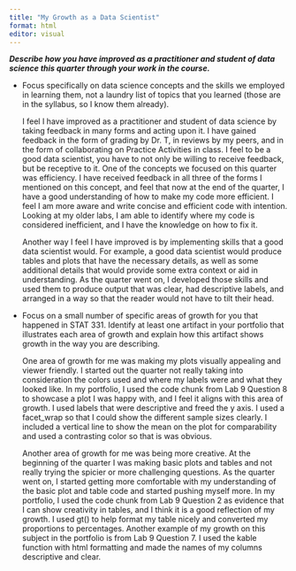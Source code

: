 ```yaml
---
title: "My Growth as a Data Scientist"
format: html
editor: visual
---
```


***Describe how you have improved as a practitioner and student of data science this quarter through your work in the course.***

-   Focus specifically on data science concepts and the skills we employed in learning them, not a laundry list of topics that you learned (those are in the syllabus, so I know them already).

    I feel I have improved as a practitioner and student of data science by taking feedback in many forms and acting upon it. I have gained feedback in the form of grading by Dr. T, in reviews by my peers, and in the form of collaborating on Practice Activities in class. I feel to be a good data scientist, you have to not only be willing to receive feedback, but be receptive to it. One of the concepts we focused on this quarter was efficiency. I have received feedback in all three of the forms I mentioned on this concept, and feel that now at the end of the quarter, I have a good understanding of how to make my code more efficient. I feel I am more aware and write concise and efficient code with intention. Looking at my older labs, I am able to identify where my code is considered inefficient, and I have the knowledge on how to fix it.

    Another way I feel I have improved is by implementing skills that a good data scientist would. For example, a good data scientist would produce tables and plots that have the necessary details, as well as some additional details that would provide some extra context or aid in understanding. As the quarter went on, I developed those skills and used them to produce output that was clear, had descriptive labels, and arranged in a way so that the reader would not have to tilt their head.

-   Focus on a small number of specific areas of growth for you that happened in STAT 331. Identify at least one artifact in your portfolio that illustrates each area of growth and explain how this artifact shows growth in the way you are describing.

    One area of growth for me was making my plots visually appealing and viewer friendly. I started out the quarter not really taking into consideration the colors used and where my labels were and what they looked like. In my portfolio, I used the code chunk from Lab 9 Question 8 to showcase a plot I was happy with, and I feel it aligns with this area of growth. I used labels that were descriptive and freed the y axis. I used a facet_wrap so that I could show the different sample sizes clearly. I included a vertical line to show the mean on the plot for comparability and used a contrasting color so that is was obvious.

    Another area of growth for me was being more creative. At the beginning of the quarter I was making basic plots and tables and not really trying the spicier or more challenging questions. As the quarter went on, I started getting more comfortable with my understanding of the basic plot and table code and started pushing myself more. In my portfolio, I used the code chunk from Lab 9 Question 2 as evidence that I can show creativity in tables, and I think it is a good reflection of my growth. I used gt() to help format my table nicely and converted my proportions to percentages. Another example of my growth on this subject in the portfolio is from Lab 9 Question 7. I used the kable function with html formatting and made the names of my columns descriptive and clear.
